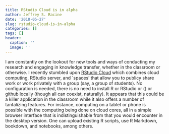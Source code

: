 ```yaml
---
title: RStudio Cloud is in alpha
author: Jeffrey S. Racine
date: '2018-05-27'
slug: rstudio-cloud-is-in-alpha
categories: []
tags: []
header:
  caption: ''
  image: ''
---
```


I am constantly on the lookout for new tools and ways of conducting my research and engaging in knowledge transfer, whether in the classroom or otherwise. I recently stumbled upon [RStudio Cloud](https://rstudio.cloud) which combines cloud computing, RStudio server, and `spaces' that allow you to publicy share work or work privately with a group (say, a group of students). No configuration is needed, there is no need to install R or RStudio or \(\TeX\) or github locally (though all can coexist, naturally). It appears that this could be a killer application in the classroom while it also offers a number of tantalizing features. For instance, computing on a tablet or phone is possible with the computing being done on cloud cores, all in a simple browser interface that is indistinguishable from that you would encounter in the desktop version. One can upload existing R scripts, use R Markdown, bookdown, and notebooks, among others.